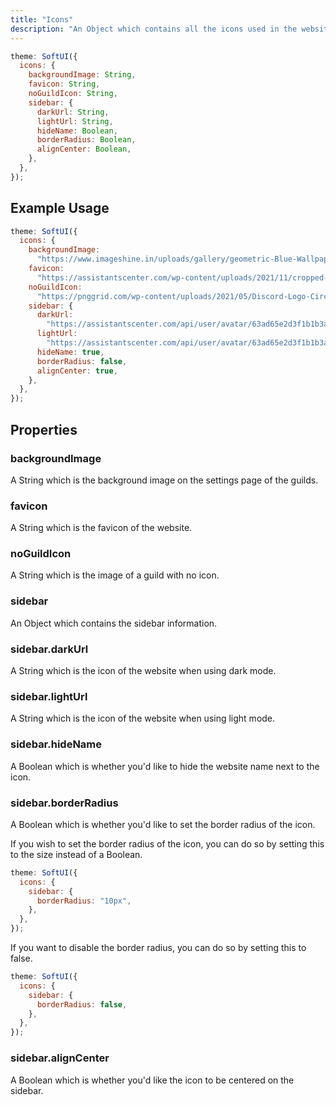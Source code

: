 ```yaml
---
title: "Icons"
description: "An Object which contains all the icons used in the website."
---
```


```js
theme: SoftUI({
  icons: {
    backgroundImage: String,
    favicon: String,
    noGuildIcon: String,
    sidebar: {
      darkUrl: String,
      lightUrl: String,
      hideName: Boolean,
      borderRadius: Boolean,
      alignCenter: Boolean,
    },
  },
});
```

## Example Usage

```js
theme: SoftUI({
  icons: {
    backgroundImage:
      "https://www.imageshine.in/uploads/gallery/geometric-Blue-Wallpaper-Free-Download.jpg",
    favicon:
      "https://assistantscenter.com/wp-content/uploads/2021/11/cropped-cropped-logov6.png",
    noGuildIcon:
      "https://pnggrid.com/wp-content/uploads/2021/05/Discord-Logo-Circle-1024x1024.png",
    sidebar: {
      darkUrl:
        "https://assistantscenter.com/api/user/avatar/63ad65e2d3f1b1b3acdff794",
      lightUrl:
        "https://assistantscenter.com/api/user/avatar/63ad65e2d3f1b1b3acdff794",
      hideName: true,
      borderRadius: false,
      alignCenter: true,
    },
  },
});
```

## Properties

### backgroundImage

A String which is the background image on the settings page of the guilds.

### favicon

A String which is the favicon of the website.

### noGuildIcon

A String which is the image of a guild with no icon.

### sidebar

An Object which contains the sidebar information.

### sidebar.darkUrl

A String which is the icon of the website when using dark mode.

### sidebar.lightUrl

A String which is the icon of the website when using light mode.

### sidebar.hideName

A Boolean which is whether you'd like to hide the website name next to the icon.

### sidebar.borderRadius

A Boolean which is whether you'd like to set the border radius of the icon.

If you wish to set the border radius of the icon, you can do so by setting this to the size instead of a Boolean.

```js
theme: SoftUI({
  icons: {
    sidebar: {
      borderRadius: "10px",
    },
  },
});
```

If you want to disable the border radius, you can do so by setting this to false.

```js
theme: SoftUI({
  icons: {
    sidebar: {
      borderRadius: false,
    },
  },
});
```

### sidebar.alignCenter

A Boolean which is whether you'd like the icon to be centered on the sidebar.

